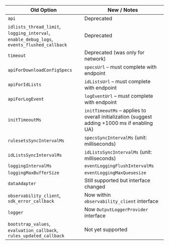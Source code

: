 | Old Option                                                                                 | New / Notes                                                                                  |
| ------------------------------------------------------------------------------------------ | -------------------------------------------------------------------------------------------- |
| `api`                                                                                      | Deprecated                                                                                   |
| `idlists_thread_limit`, `logging_interval`, `enable_debug_logs`, `events_flushed_callback` | Deprecated                                                                                   |
| `timeout`                                                                                  | Deprecated (was only for network)                                                            |
| `apiForDownloadConfigSpecs`                                                                | `specsUrl` – must complete with endpoint                                                     |
| `apiForIdLists`                                                                            | `idListsUrl` – must complete with endpoint                                                   |
| `apiForLogEvent`                                                                           | `logEventUrl` – must complete with endpoint                                                  |
| `initTimeoutMs`                                                                            | `initTimeoutMs` – applies to overall initialization (suggest adding +1000 ms if enabling UA) |
| `rulesetsSyncIntervalMs`                                                                   | `specsSyncIntervalMs` (unit: milliseconds)                                                   |
| `idListsSyncIntervalMs`                                                                    | `idListsSyncIntervalMs` (unit: milliseconds)                                                 |
| `loggingIntervalMs`                                                                        | `eventLoggingFlushIntervalMs`                                                                |
| `loggingMaxBufferSize`                                                                     | `eventLoggingMaxQueuesize`                                                                   |
| `dataAdapter`                                                                              | Still supported but interface changed                                                        |
| `observability_client`, `sdk_error_callback`                                               | Now within `observability_client` interface                                                  |
| `logger`                                                                                   | Now `OutputLoggerProvider` interface                                                         |
| `bootstrap_values`, `evaluation_callback`, `rules_updated_callback`                        | Not yet supported                                                                            |
